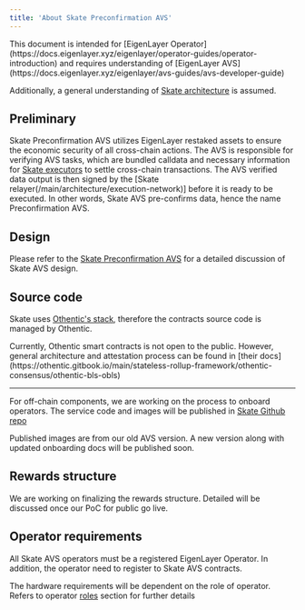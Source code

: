 ```yaml
---
title: 'About Skate Preconfirmation AVS'
---
```


<Note>
  This document is intended for [EigenLayer Operator](https://docs.eigenlayer.xyz/eigenlayer/operator-guides/operator-introduction) and requires understanding of [EigenLayer AVS](https://docs.eigenlayer.xyz/eigenlayer/avs-guides/avs-developer-guide)

  Additionally, a general understanding of [Skate architecture](/main/architecture/skate) is assumed.
</Note>

## Preliminary

Skate Preconfirmation AVS utilizes EigenLayer restaked assets to ensure the economic security of all cross-chain actions. The AVS is responsible for verifying AVS tasks, which are bundled calldata and necessary information for [Skate executors](/main/architecture/execution-network) to settle cross-chain transactions. The AVS verified data output is then signed by the [Skate relayer(/main/architecture/execution-network)] before it is ready to be executed. In other words, Skate AVS pre-confirms data, hence the name Preconfirmation AVS.

## Design

Please refer to the [Skate Preconfirmation AVS](/main/architecture/avs) for a detailed discussion of Skate AVS design.

## Source code

Skate uses [Othentic's stack](/operators/general/othentic), therefore the contracts source code is managed by Othentic.

<Note>
  Currently, Othentic smart contracts is not open to the public. However, general architecture and attestation process can be found in [their docs](https://othentic.gitbook.io/main/stateless-rollup-framework/othentic-consensus/othentic-bls-obls)
</Note>

---

For off-chain components, we are working on the process to onboard operators. The service code and images will be published in [Skate Github repo](https://github.com/orgs/Skate-Org)

<Note>
  Published images are from our old AVS version. A new version along with updated onboarding docs will be published soon.
</Note>

## Rewards structure

We are working on finalizing the rewards structure. Detailed will be discussed once our PoC for public go live.

## Operator requirements

All Skate AVS operators must be a registered EigenLayer Operator. In addition, the operator need to register to Skate AVS contracts.

The hardware requirements will be dependent on the role of operator. Refers to operator [roles](/operators/roles) section for further details
